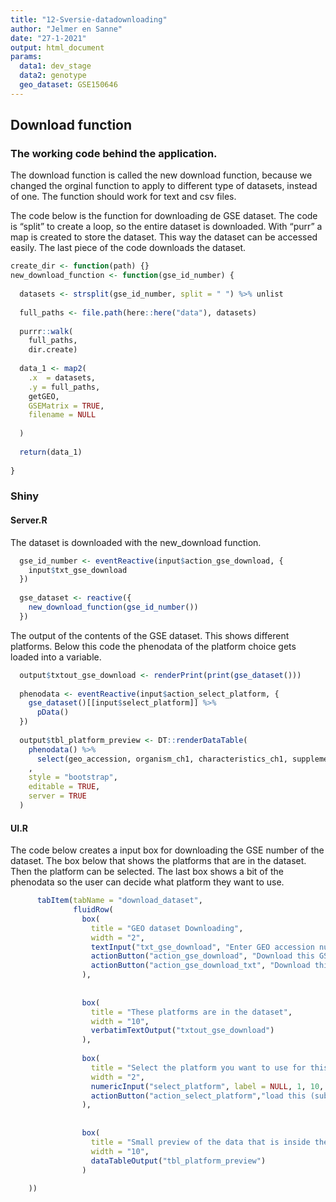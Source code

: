 ```yaml
---
title: "12-Sversie-datadownloading"
author: "Jelmer en Sanne"
date: "27-1-2021"
output: html_document
params:
  data1: dev_stage
  data2: genotype
  geo_dataset: GSE150646
---
```



## Download function
### The working code behind the application. 

The download function is called the new download function, because we changed the orginal function to apply to different type of datasets, instead of one. The function should work for text and csv files. 

The code below is the function for downloading de GSE dataset. The code is "split" to create a loop, so the entire dataset is downloaded. With "purr" a map is created to store the dataset. This way the dataset can be accessed easily. The last piece of the code downloads the dataset. 
```r
create_dir <- function(path) {}
new_download_function <- function(gse_id_number) {
  
  datasets <- strsplit(gse_id_number, split = " ") %>% unlist
  
  full_paths <- file.path(here::here("data"), datasets)
  
  purrr::walk(
    full_paths,
    dir.create)
  
  data_1 <- map2(
    .x  = datasets,
    .y = full_paths,
    getGEO,
    GSEMatrix = TRUE,
    filename = NULL
    
  )
  
  return(data_1)
  
}
``` 

### Shiny
#### Server.R

The dataset is downloaded with the new_download function. 
```r
  gse_id_number <- eventReactive(input$action_gse_download, {
    input$txt_gse_download
  })
  
  gse_dataset <- reactive({
    new_download_function(gse_id_number())
  }) 
```

The output of the contents of the GSE dataset. This shows different platforms. Below this code the phenodata of the platform choice gets loaded into a variable. 
```r
  output$txtout_gse_download <- renderPrint(print(gse_dataset()))
  
  phenodata <- eventReactive(input$action_select_platform, {
    gse_dataset()[[input$select_platform]] %>% 
      pData()
  })    
  
  output$tbl_platform_preview <- DT::renderDataTable(
    phenodata() %>%
      select(geo_accession, organism_ch1, characteristics_ch1, supplementary_file_1)
    ,
    style = "bootstrap",
    editable = TRUE,
    server = TRUE
  )
```

#### UI.R

The code below creates a input box for downloading the GSE number of the dataset. The box below that shows the platforms that are in the dataset. Then the platform can be selected. The last box shows a bit of the phenodata so the user can decide what platform they want to use. 
```r
      tabItem(tabName = "download_dataset",
              fluidRow(
                box(
                  title = "GEO dataset Downloading",
                  width = "2",
                  textInput("txt_gse_download", "Enter GEO accession number. Like GSE150646."),
                  actionButton("action_gse_download", "Download this GSE dataset", icon("download", lib = "font-awesome")),
                  actionButton("action_gse_download_txt", "Download this GSE dataset txt", icon("download", lib = "font-awesome"))
                ),
                
               
                box(
                  title = "These platforms are in the dataset",
                  width = "10",
                  verbatimTextOutput("txtout_gse_download")
                ),
         
                box(
                  title = "Select the platform you want to use for this analysis:",
                  width = "2",
                  numericInput("select_platform", label = NULL, 1, 10, 1),
                  actionButton("action_select_platform","load this (sub)dataset", icon("refresh"))
                ),
                
              
                box(
                  title = "Small preview of the data that is inside the platform",
                  width = "10",
                  dataTableOutput("tbl_platform_preview")
                )  
                
    ))
```








